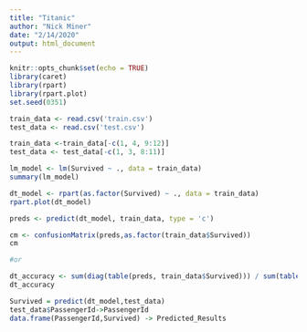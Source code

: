 ```yaml
---
title: "Titanic"
author: "Nick Miner"
date: "2/14/2020"
output: html_document
---
```


```r
knitr::opts_chunk$set(echo = TRUE)
library(caret)
library(rpart)
library(rpart.plot)
set.seed(0351)
```

```r
train_data <- read.csv('train.csv')
test_data <- read.csv('test.csv')
```

```r
train_data <-train_data[-c(1, 4, 9:12)]
test_data <- test_data[-c(1, 3, 8:11)]
```

```r
lm_model <- lm(Survived ~ ., data = train_data)
summary(lm_model)
```

```r
dt_model <- rpart(as.factor(Survived) ~ ., data = train_data)
rpart.plot(dt_model)
```

```r
preds <- predict(dt_model, train_data, type = 'c')
```

```r
cm <- confusionMatrix(preds,as.factor(train_data$Survived))
cm

#or

dt_accuracy <- sum(diag(table(preds, train_data$Survived))) / sum(table(preds, train_data$Survived))
dt_accuracy
```

```r
Survived = predict(dt_model,test_data)
test_data$PassengerId->PassengerId
data.frame(PassengerId,Survived) -> Predicted_Results

```

